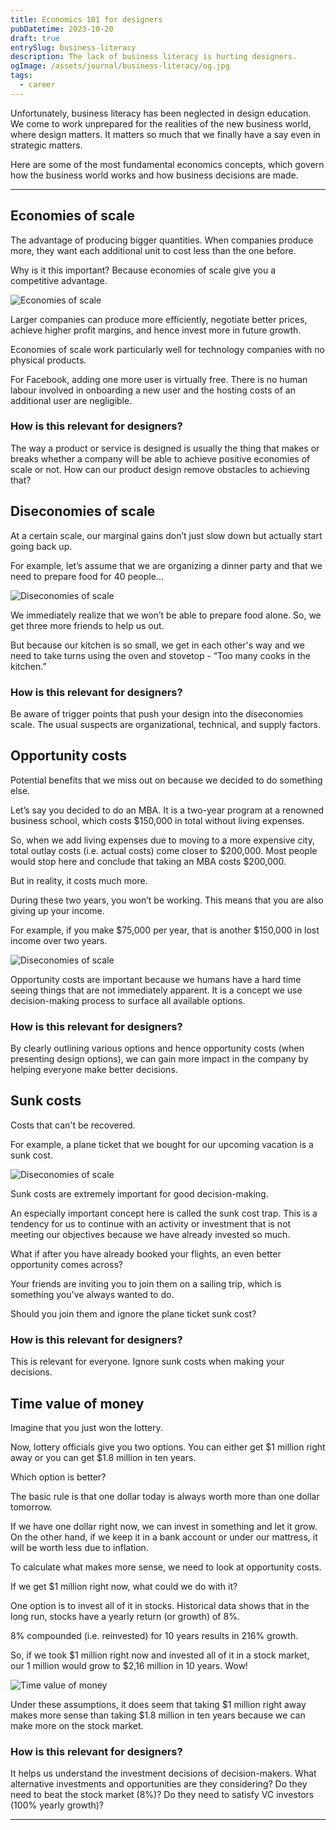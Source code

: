 ```yaml
---
title: Economics 101 for designers
pubDatetime: 2023-10-20
draft: true
entrySlug: business-literacy
description: The lack of business literacy is hurting designers.
ogImage: /assets/journal/business-literacy/og.jpg
tags:
  - career
---
```



Unfortunately, business literacy has been neglected in design education. We come to work unprepared for the realities of the new business world, where design matters. It matters so much that we finally have a say even in strategic matters.

Here are some of the most fundamental economics concepts, which govern how the business world works and how business decisions are made.

---

## Economies of scale

The advantage of producing bigger quantities.
When companies produce more, they want each additional unit to cost less than the one before.

Why is it this important?
Because economies of scale give you a competitive advantage.

<Image src={economiesOfScale} alt="Economies of scale" class="" />

Larger companies can produce more efficiently, negotiate better prices, achieve higher profit margins, and hence invest more in future growth.

Economies of scale work particularly well for technology companies with no physical products.

For Facebook, adding one more user is virtually free. There is no human labour involved in onboarding a new user and the hosting costs of an additional user are negligible.

### How is this relevant for designers?

The way a product or service is designed is usually the thing that makes or breaks whether a company will be able to achieve positive economies of scale or not. How can our product design remove obstacles to achieving that?

## Diseconomies of scale

At a certain scale, our marginal gains don’t just slow down but actually start going back up.

For example, let’s assume that we are organizing a dinner party and that we need to prepare food for 40 people...

<Image src={diseconomiesOfScale} alt="Diseconomies of scale" class="" />

We immediately realize that we won’t be able to prepare food alone. So, we get three more friends to help us out.

But because our kitchen is so small, we get in each other's way and we need to take turns using the oven and stovetop - “Too many cooks in the kitchen.”

### How is this relevant for designers?

Be aware of trigger points that push your design into the diseconomies scale. The usual suspects are organizational, technical, and supply factors.

## Opportunity costs

Potential benefits that we miss out on because we decided to do something else.

Let’s say you decided to do an MBA. It is a two-year program at a renowned business school, which costs $150,000 in total without living expenses.

So, when we add living expenses due to moving to a more expensive city, total outlay costs (i.e. actual costs) come closer to $200,000. Most people would stop here and conclude that taking an MBA costs $200,000.

But in reality, it costs much more.

During these two years, you won’t be working. This means that you are also giving up your income.

For example, if you make $75,000 per year, that is another $150,000 in lost income over two years.

<Image src={opportunityCosts} alt="Diseconomies of scale" class="" />

Opportunity costs are important because we humans have a hard time seeing things that are not immediately apparent. It is a concept we use decision-making process to surface all available options.

### How is this relevant for designers?

By clearly outlining various options and hence opportunity costs (when presenting design options), we can gain more impact in the company by helping everyone make better decisions.

## Sunk costs

Costs that can't be recovered.

For example, a plane ticket that we bought for our upcoming vacation is a sunk cost.

<Image src={sunkCosts} alt="Diseconomies of scale" class="" />

Sunk costs are extremely important for good decision-making.

An especially important concept here is called the sunk cost trap. This is a tendency for us to continue with an activity or investment that is not meeting our objectives because we have already invested so much.

What if after you have already booked your flights, an even better opportunity comes across?

Your friends are inviting you to join them on a sailing trip, which is something you've always wanted to do.

Should you join them and ignore the plane ticket sunk cost?

### How is this relevant for designers?

This is relevant for everyone. Ignore sunk costs when making your decisions.

## Time value of money

Imagine that you just won the lottery.

Now, lottery officials give you two options. You can either get $1 million right away or you can get $1.8 million in ten years.

Which option is better?

The basic rule is that one dollar today is always worth more than one dollar tomorrow.

If we have one dollar right now, we can invest in something and let it grow. On the other hand, if we keep it in a bank account or under our mattress, it will be worth less due to inflation.

To calculate what makes more sense, we need to look at opportunity costs.

If we get $1 million right now, what could we do with it?

One option is to invest all of it in stocks. Historical data shows that in the long run, stocks have a yearly return (or growth) of 8%.

8% compounded (i.e. reinvested) for 10 years results in 216% growth.

So, if we took $1 million right now and invested all of it in a stock market, our 1 million would grow to $2,16 million in 10 years. Wow!

<Image src={timeValue} alt="Time value of money" class="" />

Under these assumptions, it does seem that taking $1 million right away makes more sense than taking $1.8 million in ten years because we can make more on the stock market.

### How is this relevant for designers?

It helps us understand the investment decisions of decision-makers.
What alternative investments and opportunities are they considering?
Do they need to beat the stock market (8%)?
Do they need to satisfy VC investors (100% yearly growth)?

---


<Source
  url="https://d.mba/guides/design-mba-economics-101"
  title="5 Fundamental economics concepts that will make you a better designer"
  domain="d.mba"
/>

